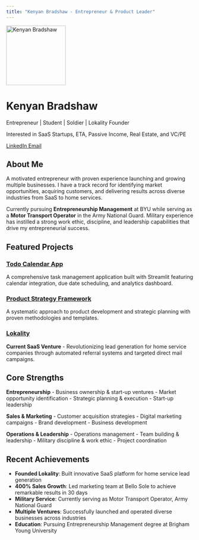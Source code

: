 ```yaml
---
title: "Kenyan Bradshaw - Entrepreneur & Product Leader"
---
```


::: {.hero-banner .text-center}

<img src="images/profile.jpg" alt="Kenyan Bradshaw" class="rounded-circle mb-3" width="160">

<h1>Kenyan Bradshaw</h1>
<p class="lead">Entrepreneur | Student | Soldier | Lokality Founder</p>
<p class="text-muted">Interested in SaaS Startups, ETA, Passive Income, Real Estate, and VC/PE</p>

<a href="https://www.linkedin.com/in/kenyan-bradshaw-3342a0171" class="btn btn-outline-primary btn-sm" target="_blank">
  <i class="fab fa-linkedin"></i> LinkedIn
</a>
<a href="mailto:kenyanjbradshaw@gmail.com" class="btn btn-outline-primary btn-sm">
  <i class="fas fa-envelope"></i> Email
</a>

:::

## About Me

A motivated entrepreneur with proven experience launching and growing multiple businesses. I have a track record for identifying market opportunities, acquiring customers, and delivering results across diverse industries from SaaS to home services.

Currently pursuing **Entrepreneurship Management** at BYU while serving as a **Motor Transport Operator** in the Army National Guard. Military experience has instilled a strong work ethic, discipline, and leadership capabilities that drive my entrepreneurial success.

## Featured Projects

::: {.grid}

::: {.g-col-12 .g-col-md-4 .card .m-2}
### [Todo Calendar App](projects/project-1.qmd)
A comprehensive task management application built with Streamlit featuring calendar integration, due date scheduling, and analytics dashboard.
:::

::: {.g-col-12 .g-col-md-4 .card .m-2}
### [Product Strategy Framework](projects/project-2.qmd)
A systematic approach to product development and strategic planning with proven methodologies and templates.
:::

::: {.g-col-12 .g-col-md-4 .card .m-2}
### [Lokality](projects/project-3.qmd)
**Current SaaS Venture** - Revolutionizing lead generation for home service companies through automated referral systems and targeted direct mail campaigns.
:::

:::

## Core Strengths

::: {.grid}

::: {.g-col-12 .g-col-md-4}
**Entrepreneurship**
- Business ownership & start-up ventures
- Market opportunity identification
- Strategic planning & execution
- Start-up leadership
:::

::: {.g-col-12 .g-col-md-4}
**Sales & Marketing**
- Customer acquisition strategies
- Digital marketing campaigns
- Brand development
- Business development
:::

::: {.g-col-12 .g-col-md-4}
**Operations & Leadership**
- Operations management
- Team building & leadership
- Military discipline & work ethic
- Project coordination
:::

:::

## Recent Achievements

- **Founded Lokality**: Built innovative SaaS platform for home service lead generation
- **400% Sales Growth**: Led marketing team at Bello Sole to achieve remarkable results in 30 days
- **Military Service**: Currently serving as Motor Transport Operator, Army National Guard
- **Multiple Ventures**: Successfully launched and operated diverse businesses across industries
- **Education**: Pursuing Entrepreneurship Management degree at Brigham Young University

